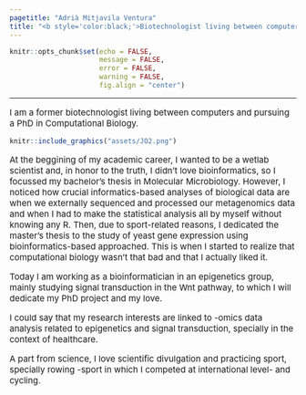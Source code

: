 ```yaml
---
pagetitle: "Adrià Mitjavila Ventura"
title: "<b style='color:black;'>Biotechnologist living between computers</b>"
---
```


```r
knitr::opts_chunk$set(echo = FALSE,
                      message = FALSE,
                      error = FALSE,
                      warning = FALSE, 
                      fig.align = "center")
```

***

<p style='font-size:15px;'> I am a former biotechnologist living between computers and pursuing a PhD in Computational Biology.</p>

```r
knitr::include_graphics("assets/JO2.png")
```

<p style='font-size:15px;'> At the beggining of my academic career, I wanted to be a wetlab scientist and, in honor to the truth, I didn't love bioinformatics, so I focussed my bachelor's thesis in Molecular Microbiology. However, I noticed how crucial informatics-based analyses of biological data are when we externally sequenced and processed our metagenomics data and when I had to make the statistical analysis all by myself without knowing any R. Then, due to sport-related reasons, I dedicated the master's thesis to the study of yeast gene expression using bioinformatics-based approached. This is when I started to realize that computational biology wasn't that bad and that I actually liked it. </p>

<p style='font-size:15px;'> Today I am working as a bioinformatician in an epigenetics group, mainly studying signal transduction in the Wnt pathway, to which I will dedicate my PhD project and my love. <i class="fas fa-heart" aria-hidden="true"></i> </p>

<p style='font-size:15px;'> I could say that my research interests are linked to -omics data analysis related to epigenetics and signal transduction, specially in the context of healthcare.</p>

<p style='font-size:15px;'>A part from science, I love scientific divulgation and practicing sport, specially rowing -sport in which I competed at international level- and cycling. </p>





<br><br><br><br>
<br><br><br><br>
<br><br><br><br>

